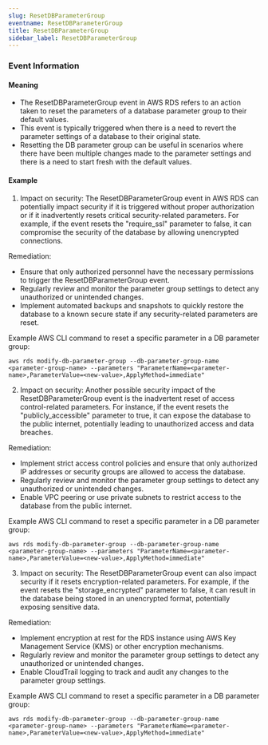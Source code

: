 ```yaml
--- 
slug: ResetDBParameterGroup
eventname: ResetDBParameterGroup
title: ResetDBParameterGroup
sidebar_label: ResetDBParameterGroup
---
```

                       
### Event Information

#### Meaning

- The ResetDBParameterGroup event in AWS RDS refers to an action taken to reset the parameters of a database parameter group to their default values.
- This event is typically triggered when there is a need to revert the parameter settings of a database to their original state.
- Resetting the DB parameter group can be useful in scenarios where there have been multiple changes made to the parameter settings and there is a need to start fresh with the default values.

#### Example

1. Impact on security: The ResetDBParameterGroup event in AWS RDS can potentially impact security if it is triggered without proper authorization or if it inadvertently resets critical security-related parameters. For example, if the event resets the "require_ssl" parameter to false, it can compromise the security of the database by allowing unencrypted connections.

Remediation:
- Ensure that only authorized personnel have the necessary permissions to trigger the ResetDBParameterGroup event.
- Regularly review and monitor the parameter group settings to detect any unauthorized or unintended changes.
- Implement automated backups and snapshots to quickly restore the database to a known secure state if any security-related parameters are reset.

Example AWS CLI command to reset a specific parameter in a DB parameter group:
```
aws rds modify-db-parameter-group --db-parameter-group-name <parameter-group-name> --parameters "ParameterName=<parameter-name>,ParameterValue=<new-value>,ApplyMethod=immediate"
```

2. Impact on security: Another possible security impact of the ResetDBParameterGroup event is the inadvertent reset of access control-related parameters. For instance, if the event resets the "publicly_accessible" parameter to true, it can expose the database to the public internet, potentially leading to unauthorized access and data breaches.

Remediation:
- Implement strict access control policies and ensure that only authorized IP addresses or security groups are allowed to access the database.
- Regularly review and monitor the parameter group settings to detect any unauthorized or unintended changes.
- Enable VPC peering or use private subnets to restrict access to the database from the public internet.

Example AWS CLI command to reset a specific parameter in a DB parameter group:
```
aws rds modify-db-parameter-group --db-parameter-group-name <parameter-group-name> --parameters "ParameterName=<parameter-name>,ParameterValue=<new-value>,ApplyMethod=immediate"
```

3. Impact on security: The ResetDBParameterGroup event can also impact security if it resets encryption-related parameters. For example, if the event resets the "storage_encrypted" parameter to false, it can result in the database being stored in an unencrypted format, potentially exposing sensitive data.

Remediation:
- Implement encryption at rest for the RDS instance using AWS Key Management Service (KMS) or other encryption mechanisms.
- Regularly review and monitor the parameter group settings to detect any unauthorized or unintended changes.
- Enable CloudTrail logging to track and audit any changes to the parameter group settings.

Example AWS CLI command to reset a specific parameter in a DB parameter group:
```
aws rds modify-db-parameter-group --db-parameter-group-name <parameter-group-name> --parameters "ParameterName=<parameter-name>,ParameterValue=<new-value>,ApplyMethod=immediate"
```


 